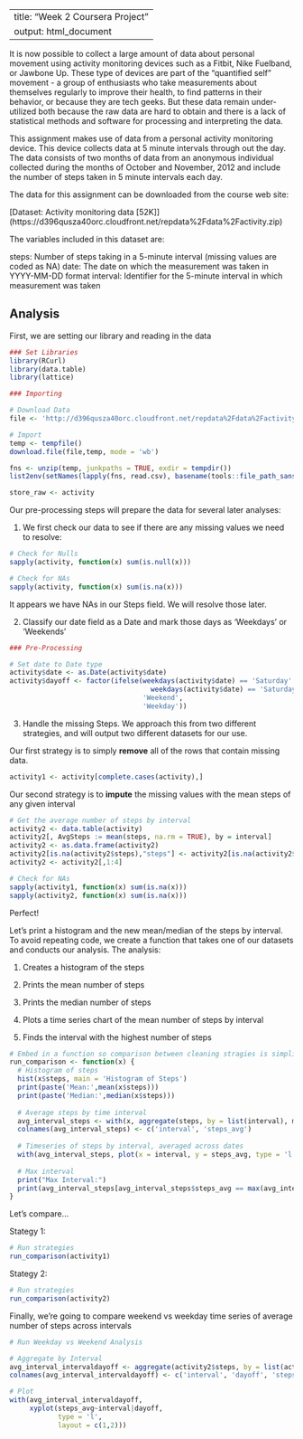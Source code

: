 
---
title: "Week 2 Coursera Project"
output: html_document
---

It is now possible to collect a large amount of data about personal movement using activity monitoring devices such as a Fitbit, Nike Fuelband, or Jawbone Up. These type of devices are part of the "quantified self" movement - a group of enthusiasts who take measurements about themselves regularly to improve their health, to find patterns in their behavior, or because they are tech geeks. But these data remain under-utilized both because the raw data are hard to obtain and there is a lack of statistical methods and software for processing and interpreting the data.

This assignment makes use of data from a personal activity monitoring device. This device collects data at 5 minute intervals through out the day. The data consists of two months of data from an anonymous individual collected during the months of October and November, 2012 and include the number of steps taken in 5 minute intervals each day.

The data for this assignment can be downloaded from the course web site:

[Dataset: Activity monitoring data [52K]] (https://d396qusza40orc.cloudfront.net/repdata%2Fdata%2Factivity.zip)

The variables included in this dataset are:

steps: Number of steps taking in a 5-minute interval (missing values are coded as NA)
date: The date on which the measurement was taken in YYYY-MM-DD format
interval: Identifier for the 5-minute interval in which measurement was taken

## Analysis

First, we are setting our library and reading in the data

```{r}
### Set Libraries
library(RCurl)
library(data.table)
library(lattice)

### Importing

# Download Data
file <- 'http://d396qusza40orc.cloudfront.net/repdata%2Fdata%2Factivity.zip'

# Import
temp <- tempfile()
download.file(file,temp, mode = 'wb')

fns <- unzip(temp, junkpaths = TRUE, exdir = tempdir())
list2env(setNames(lapply(fns, read.csv), basename(tools::file_path_sans_ext(fns))), globalenv())

store_raw <- activity

```

Our pre-processing steps will prepare the data for several later analyses:

1. We first check our data to see if there are any missing values we need to resolve:
```{r}

# Check for Nulls
sapply(activity, function(x) sum(is.null(x)))

# Check for NAs
sapply(activity, function(x) sum(is.na(x)))
```

It appears we have NAs in our Steps field.  We will resolve those later.

2. Classify our date field as a Date and mark those days as 'Weekdays' or 'Weekends'

```{r}
### Pre-Processing

# Set date to Date type
activity$date <- as.Date(activity$date)
activity$dayoff <- factor(ifelse(weekdays(activity$date) == 'Saturday' |
                                   weekdays(activity$date) == 'Saturday',
                                 'Weekend',
                                 'Weekday'))
```

3. Handle the missing Steps.  We approach this from two different strategies, and will output two different datasets for our use.

Our first strategy is to simply **remove** all of the rows that contain missing data.

```{r}
activity1 <- activity[complete.cases(activity),]
```

Our second strategy is to **impute** the missing values with the mean steps of any given interval

```{r}
# Get the average number of steps by interval
activity2 <- data.table(activity)
activity2[, AvgSteps := mean(steps, na.rm = TRUE), by = interval]
activity2 <- as.data.frame(activity2)
activity2[is.na(activity2$steps),"steps"] <- activity2[is.na(activity2$steps),"AvgSteps"]
activity2 <- activity2[,1:4]

```

```{r}
# Check for NAs
sapply(activity1, function(x) sum(is.na(x)))
sapply(activity2, function(x) sum(is.na(x)))
```

Perfect!


Let's print a histogram and the new mean/median of the steps by interval.  To avoid repeating code, we create a function that takes one of our datasets and conducts our analysis.  The analysis:

1. Creates a histogram of the steps

2. Prints the mean number of steps

3. Prints the median number of steps

4. Plots a time series chart of the mean number of steps by interval

5. Finds the interval with the highest number of steps

```{r}
# Embed in a function so comparison between cleaning stragies is simplified
run_comparison <- function(x) {
  # Histogram of steps
  hist(x$steps, main = 'Histogram of Steps')
  print(paste('Mean:',mean(x$steps)))
  print(paste('Median:',median(x$steps)))
  
  # Average steps by time interval
  avg_interval_steps <- with(x, aggregate(steps, by = list(interval), mean))
  colnames(avg_interval_steps) <- c('interval', 'steps_avg')
  
  # Timeseries of steps by interval, averaged across dates
  with(avg_interval_steps, plot(x = interval, y = steps_avg, type = 'l', main = 'Average Steps by Interval'))
  
  # Max interval
  print("Max Interval:")
  print(avg_interval_steps[avg_interval_steps$steps_avg == max(avg_interval_steps$steps_avg),])
}

```

Let's compare...

Stategy 1:

```{r}
# Run strategies
run_comparison(activity1)
```
Stategy 2:

```{r}
# Run strategies
run_comparison(activity2)
```


Finally, we're going to compare weekend vs weekday time series of average number of steps across intervals

```{r}
# Run Weekday vs Weekend Analysis

# Aggregate by Interval
avg_interval_intervaldayoff <- aggregate(activity2$steps, by = list(activity2$interval, activity2$dayoff), mean)
colnames(avg_interval_intervaldayoff) <- c('interval', 'dayoff', 'steps_avg')

# Plot
with(avg_interval_intervaldayoff,
     xyplot(steps_avg~interval|dayoff,
            type = 'l',
            layout = c(1,2)))
```
